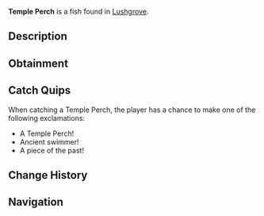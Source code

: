 {{FishInfobox
|image          = Temple Perch.png
|rarity         = Rare
|sea            = Second Sea
|location       = [[Lushgrove]]
|sublocation    = 
|sources        = Fishing Rod
|radar_location = 
|prog_speed     = -5
|xp             = 210
|weather        = Clear
|time           = Day
|season         = Summer
|bait           = Magnet
|base_weight    = 420
|base_value     = 420
|weight_range   = 260
|base_chance    = 39
|base_resil     = 35
}}
'''Temple Perch''' is a {{Rarity|Rare}} fish found in [[Lushgrove]].

== Description ==
{{Description|A brown fish with light blue fins and accents, resting like a relic in ancient waters.|Bestiary Entry}}

== Obtainment ==
{{Description|It lingers where the sun blesses the warm stillness.|Bestiary Hint}}
{{Fish Availability|
Lushgrove
|top_rods      = 
Steady Rod\237751.57\100323.83;
Frostfire Rod\228568.03\96448.66;
Krampus's Rod\191815.26\82499.01;
Magma Rod\190304.7\80338.54;
North-Star Rod\165721.6\91376.37;
Resourceful Rod\132575.38\93466.32;
Nocturnal Rod\39253.93\90060.05;
Free Spirit Rod\137749.94\68212.93;
Trident Rod\118693.07\50482.69;
Verdant Shear Rod\102139.35\64764.4;
Blazebringer Rod\98651.51\62267.04;
No-Life Rod\79884.22\42170.26;
Ethereal Prism Rod\69928.12\42753.84;
Seraphic Rod\69387.66\42417.67;
Challenger's Rod\66198.15\39884.61;
Rod Of The Forgotten Fang\65163.05\40311.55;
Depthseeker Rod\64797.95\38748.6;
Rod Of The Exalted One\63948.83\40426.67;
Rod Of The Depths\62420.01\39690.96;
Avalanche Rod\61998.25\38512.63;
Volcanic Rod\61711.26\38838.02;
Zeus Rod\61441.19\38705.73
|recommended   = Free Spirit Rod
}}

== Catch Quips ==
When catching a Temple Perch, the player has a chance to make one of the following exclamations:
* A Temple Perch!
* Ancient swimmer!
* A piece of the past!

== Change History ==
{{Change History|{{subst:Current Version}}}}

== Navigation ==
{{Fish Navbox|Lushgrove}}